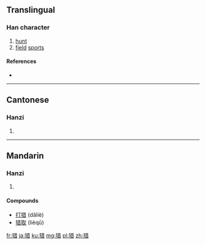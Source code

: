 {{also|獵}}
==Translingual==

===Han character===
{{Han char|rn=94|rad=犬|as=08|sn=11|four=|canj=大竹廿日 (KHTA)}}

# [[hunt]]
# [[field]] [[sport]]s

====References====
* {{Han ref|kx=0712.250|dkj=20472|dj=1125.010|hdz=21351.110|uh=730E|ud=29454}}

----

==Cantonese==

===Hanzi===
{{yue-hanzi|jyut=|y=lip6|tra=獵}}

# {{defn|lang=yue|sort=犬08}}

----

==Mandarin==

===Hanzi===
{{cmn-hanzi|tra=獵|pin=[[xí]] ([[xi2]]), [[liè]] ([[lie4]])|wg=hsi<sup>2</sup>}}

# {{defn|lang=cmn|sort=犬08}}

====Compounds====
* [[打猎]] (dǎliè)
* [[猎取]] (lièqǔ)

[[fr:猎]]
[[ja:猎]]
[[ku:猎]]
[[mg:猎]]
[[pl:猎]]
[[zh:猎]]